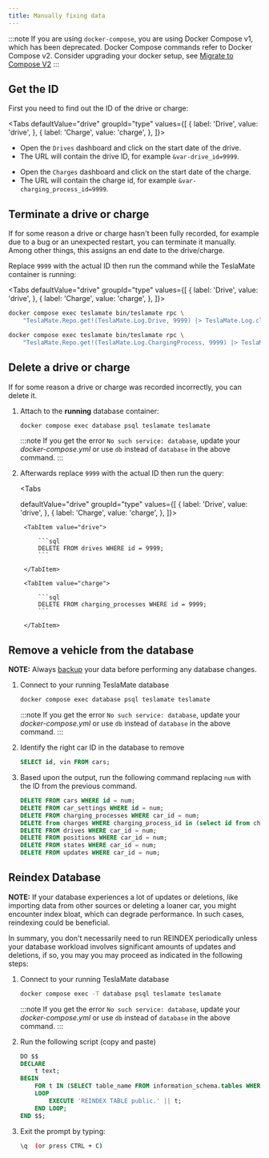 ```yaml
---
title: Manually fixing data
---
```


:::note
If you are using `docker-compose`, you are using Docker Compose v1, which has been deprecated. Docker Compose commands refer to Docker Compose v2. Consider upgrading your docker setup, see [Migrate to Compose V2](https://docs.docker.com/compose/migrate/)
:::

## Get the ID

First you need to find out the ID of the drive or charge:


<Tabs
defaultValue="drive"
groupId="type"
values={[
    { label: 'Drive', value: 'drive', },
    { label: 'Charge', value: 'charge', },
]}>
<TabItem value="drive">

- Open the `Drives` dashboard and click on the start date of the drive.
- The URL will contain the drive ID, for example `&var-drive_id=9999`.

</TabItem>
<TabItem value="charge">

- Open the `Charges` dashboard and click on the start date of the charge.
- The URL will contain the charge id, for example `&var-charging_process_id=9999`.

</TabItem>
</Tabs>

## Terminate a drive or charge

If for some reason a drive or charge hasn't been fully recorded, for example due to a bug or an unexpected restart, you can terminate it manually. Among other things, this assigns an end date to the drive/charge.

Replace `9999` with the actual ID then run the command while the TeslaMate container is running:

<Tabs
defaultValue="drive"
groupId="type"
values={[
    { label: 'Drive', value: 'drive', },
    { label: 'Charge', value: 'charge', },
]}>
<TabItem value="drive">

```bash
docker compose exec teslamate bin/teslamate rpc \
    "TeslaMate.Repo.get!(TeslaMate.Log.Drive, 9999) |> TeslaMate.Log.close_drive()"
```

</TabItem>
<TabItem value="charge">

```bash
docker compose exec teslamate bin/teslamate rpc \
    "TeslaMate.Repo.get!(TeslaMate.Log.ChargingProcess, 9999) |> TeslaMate.Log.complete_charging_process()"
```

</TabItem>
</Tabs>

## Delete a drive or charge

If for some reason a drive or charge was recorded incorrectly, you can delete it.

1. Attach to the **running** database container:

    ```bash
    docker compose exec database psql teslamate teslamate
    ```

    :::note
    If you get the error `No such service: database`, update your _docker-compose.yml_ or use `db` instead of `database` in the above command.
    :::

2. Afterwards replace `9999` with the actual ID then run the query:

   <Tabs

    defaultValue="drive"
    groupId="type"
    values={[
    { label: 'Drive', value: 'drive', },
    { label: 'Charge', value: 'charge', },
    ]}>

        <TabItem value="drive">

            ```sql
            DELETE FROM drives WHERE id = 9999;
            ```

        </TabItem>

        <TabItem value="charge">

            ```sql
            DELETE FROM charging_processes WHERE id = 9999;
            ```

        </TabItem>

   </Tabs>

## Remove a vehicle from the database

**NOTE:** Always [backup](https://docs.teslamate.org/docs/maintenance/backup_restore "backup") your data before performing any database changes.

1. Connect to your running TeslaMate database

   ```bash
   docker compose exec database psql teslamate teslamate
   ```

   :::note
   If you get the error `No such service: database`, update your _docker-compose.yml_ or use `db` instead of `database` in the above command.
   :::

2. Identify the right car ID in the database to remove

    ```sql
    SELECT id, vin FROM cars;
    ```

3. Based upon the output, run the following command replacing `num` with the ID from the previous command.

    ```sql
    DELETE FROM cars WHERE id = num;
    DELETE FROM car_settings WHERE id = num;
    DELETE FROM charging_processes WHERE car_id = num;
    DELETE from charges WHERE charging_process_id in (select id from charging_processes where car_id    = num);
    DELETE FROM drives WHERE car_id = num;
    DELETE FROM positions WHERE car_id = num;
    DELETE FROM states WHERE car_id = num;
    DELETE FROM updates WHERE car_id = num;
    ```

## Reindex Database

**NOTE:** If your database experiences a lot of updates or deletions, like importing data from other sources or deleting a loaner car, you might encounter index bloat, which can degrade performance. In such cases, reindexing could be beneficial.

In summary, you don't necessarily need to run REINDEX periodically unless your database workload involves significant amounts of updates and deletions, if so, you may you may proceed as indicated in the following steps:

1. Connect to your running TeslaMate database

   ```bash
   docker compose exec -T database psql teslamate teslamate
   ```

   :::note
   If you get the error `No such service: database`, update your _docker-compose.yml_ or use `db` instead of `database` in the above command.
   :::

2. Run the following script (copy and paste)

    ```sql
    DO $$
    DECLARE
        t text;
    BEGIN
        FOR t IN (SELECT table_name FROM information_schema.tables WHERE table_schema = 'public' AND    table_name IS NOT NULL)
        LOOP
            EXECUTE 'REINDEX TABLE public.' || t;
        END LOOP;
    END $$;
    ```

3. Exit the prompt by typing:

   ```bash
   \q  (or press CTRL + C)
   ```

